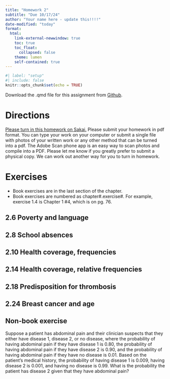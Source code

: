 ```yaml
---
title: "Homework 2"
subtitle: "Due 10/17/24"
author: "Your name here - update this!!!!"
date-modified: "today"
format: 
  html:
    link-external-newwindow: true
    toc: true
    toc_float:
      collapsed: false
    theme: lumen
    self-contained: true
---
```


```r
#| label: "setup"
#| include: false
knitr::opts_chunk$set(echo = TRUE)
```


Download the .qmd file for this assignment from [Github](https://github.com/nwakim/F24_EPI_525/blob/main/homework/HW_02.qmd).

# Directions

[Please turn in this homework on Sakai.](https://sakai.ohsu.edu/portal/site/EPI-525-1-15028-F24/tool/137d7c54-61a9-4727-9018-374c3773c508) Please submit your homework in pdf format. You can type your work on your computer or submit a single file with photos of your written work or any other method that can be turned into a pdf. The Adobe Scan phone app is an easy way to scan photos and compile into a PDF. Please let me know if you greatly prefer to submit a physical copy. We can work out another way for you to turn in homework.


# Exercises

* Book exercises are in the last section of the chapter. 
* Book exercises are numbered as chapter#.exercise#. For example, exercise 1.4 is Chapter 1 #4, which is on pg. 76. 

## 2.6 Poverty and language {.unnumbered}

## 2.8 School absences {.unnumbered}

## 2.10 Health coverage, frequencies {.unnumbered}

## 2.14 Health coverage, relative frequencies {.unnumbered}

## 2.18 Predisposition for thrombosis {.unnumbered}


## 2.24 Breast cancer and age {.unnumbered}

## Non-book exercise

Suppose a patient has abdominal pain and their clinician suspects that they either have disease 1, disease 2, or no disease, where the probability of having abdominal pain if they have disease 1 is 0.80, the probability of having abdominal pain if they have disease 2 is 0.90, and the probability of having abdominal pain if they have no disease is 0.01. Based on the patient’s medical history, the probability of having disease 1 is 0.009, having disease 2 is 0.001, and having no disease is 0.99. What is the probability the patient has disease 2 given that they have abdominal pain? 

